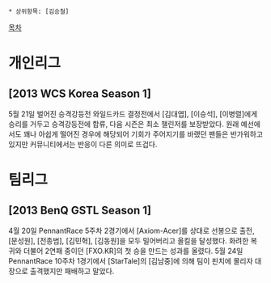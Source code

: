  * 상위항목: [김승철]
[[목차]]
= 개인리그 =
== [2013 WCS Korea Season 1] ==
5월 21일 벌어진 승격강등전 와일드카드 결정전에서 [김대엽], [이승석], [이병렬]에게 승리를 거두고 승격강등전에 합류, 다음 시즌은 최소 챌린저를 보장받았다. 원래 예선에서도 꽤나 아쉽게 떨어진 경우에 해당되어 기회가 주어지기를 바랬던 팬들은 반가워하고 있지만 커뮤니티에서는 반응이 다른 의미로 뜨겁다.
= 팀리그 =
== [2013 BenQ GSTL Season 1] ==
4월 20일 PennantRace 5주차 2경기에서 [Axiom-Acer]를 상대로 선봉으로 출전, [문성원], [전종범], [김민혁], [김동원]을 모두 밀어버리고 올킬을 달성했다. 화려한 복귀와 더불어 2연패 중이던 [FXO.KR]의 첫 승을 만드는 성과를 올렸다.
5월 24일 PennantRace 10주차 1경기에서 [StarTale]의 [김남중]에 의해 팀이 핀치에 몰리자 대장으로 출격했지만 패배하고 말았다.
